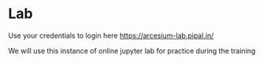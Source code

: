 # Lab

Use your credentials to login here [https://arcesium-lab.pipal.in/](https://arcesium-lab.pipal.in/)

We will use this instance of online jupyter lab for practice during the training